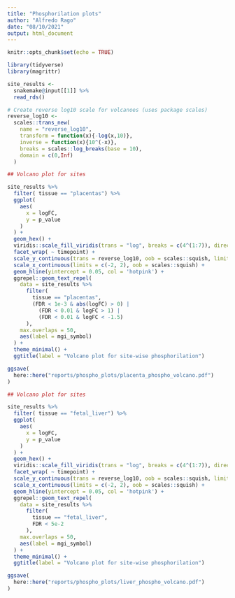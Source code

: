 ```yaml
---
title: "Phosphorilation plots"
author: "Alfredo Rago"
date: "08/10/2021"
output: html_document
---
```


```r
knitr::opts_chunk$set(echo = TRUE)

library(tidyverse)
library(magrittr)

site_results <-
  snakemake@input[[1]] %>% 
  read_rds()

# Create reverse log10 scale for volcanoes (uses package scales)
reverse_log10 <- 
  scales::trans_new(
    name = "reverse_log10", 
    transform = function(x){-log(x,10)}, 
    inverse = function(x){10^(-x)}, 
    breaks = scales::log_breaks(base = 10), 
    domain = c(0,Inf)
  )

```


```r

## Volcano plot for sites

site_results %>% 
  filter( tissue == "placentas") %>% 
  ggplot(
    aes(
      x = logFC,
      y = p_value
    )
  ) +
  geom_hex() + 
  viridis::scale_fill_viridis(trans = "log", breaks = c(4^(1:7)), direction = -1) +
  facet_wrap( ~ timepoint) +
  scale_y_continuous(trans = reverse_log10, oob = scales::squish, limits = c(1, 1e-12)) +
  scale_x_continuous(limits = c(-2, 2), oob = scales::squish) +
  geom_hline(yintercept = 0.05, col = 'hotpink') +
  ggrepel::geom_text_repel(
    data = site_results %>% 
      filter( 
        tissue == "placentas",
        (FDR < 1e-3 & abs(logFC) > 0) |
          (FDR < 0.01 & logFC > 1) | 
          (FDR < 0.01 & logFC < -1.5) 
      ),
    max.overlaps = 50,
    aes(label = mgi_symbol)
  ) +
  theme_minimal() +
  ggtitle(label = "Volcano plot for site-wise phosphorilation")

ggsave(
  here::here("reports/phospho_plots/placenta_phospho_volcano.pdf")
)
```

```r

## Volcano plot for sites

site_results %>% 
  filter( tissue == "fetal_liver") %>% 
  ggplot(
    aes(
      x = logFC,
      y = p_value
    )
  ) +
  geom_hex() + 
  viridis::scale_fill_viridis(trans = "log", breaks = c(4^(1:7)), direction = -1) +
  facet_wrap( ~ timepoint) +
  scale_y_continuous(trans = reverse_log10, oob = scales::squish, limits = c(1, 1e-8)) +
  scale_x_continuous(limits = c(-2, 2), oob = scales::squish) +
  geom_hline(yintercept = 0.05, col = 'hotpink') +
  ggrepel::geom_text_repel(
    data = site_results %>% 
      filter( 
        tissue == "fetal_liver",
        FDR < 5e-2 
      ),
    max.overlaps = 50,
    aes(label = mgi_symbol)
  ) +
  theme_minimal() +
  ggtitle(label = "Volcano plot for site-wise phosphorilation")

ggsave(
  here::here("reports/phospho_plots/liver_phospho_volcano.pdf")
)

```